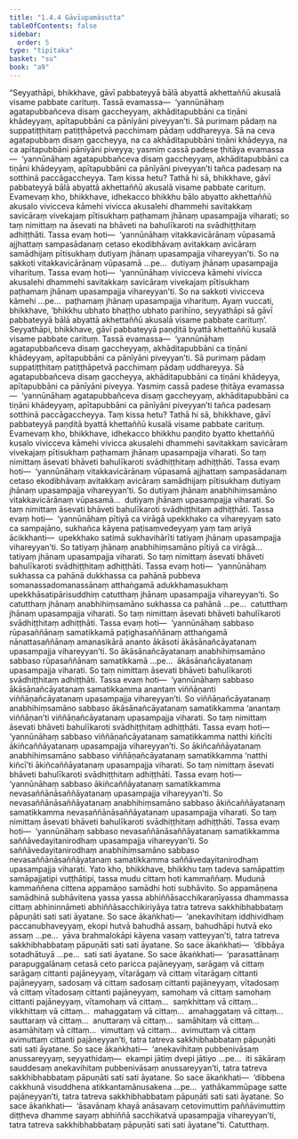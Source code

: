 ```yaml
---
title: "1.4.4 Gāvīupamāsutta"
tableOfContents: false
sidebar:
  order: 5
type: "tipitaka"
basket: "su"
book: "a9"
---
```



<DynamicBreadcrumb />

<Division number="35" book="a9">

<Paragraph number="271" book="a9">
“Seyyathāpi, bhikkhave, gāvī pabbateyyā bālā abyattā akhettaññū akusalā visame pabbate carituṃ. Tassā evamassa—  ‘yannūnāhaṃ agatapubbañceva disaṃ gaccheyyaṃ, akhāditapubbāni ca tiṇāni khādeyyaṃ, apītapubbāni ca pānīyāni piveyyan’ti. Sā purimaṃ pādaṃ na suppatiṭṭhitaṃ patiṭṭhāpetvā pacchimaṃ pādaṃ uddhareyya. Sā na ceva agatapubbaṃ disaṃ gaccheyya, na ca akhāditapubbāni tiṇāni khādeyya, na ca apītapubbāni pānīyāni piveyya; yasmiṃ cassā padese ṭhitāya evamassa—  ‘yannūnāhaṃ agatapubbañceva disaṃ gaccheyyaṃ, akhāditapubbāni ca tiṇāni khādeyyaṃ, apītapubbāni ca pānīyāni piveyyan’ti tañca padesaṃ na sotthinā paccāgaccheyya. Taṃ kissa hetu? Tathā hi sā, bhikkhave, gāvī pabbateyyā bālā abyattā akhettaññū akusalā visame pabbate carituṃ. Evamevaṃ kho, bhikkhave, idhekacco bhikkhu bālo abyatto akhettaññū akusalo vivicceva kāmehi vivicca akusalehi dhammehi savitakkaṃ savicāraṃ vivekajaṃ pītisukhaṃ paṭhamaṃ jhānaṃ upasampajja viharati; so taṃ nimittaṃ na āsevati na bhāveti na bahulīkaroti na svādhiṭṭhitaṃ adhiṭṭhāti.
</Paragraph>

<Paragraph number="272" book="a9">
Tassa evaṃ hoti—  ‘yannūnāhaṃ vitakkavicārānaṃ vūpasamā ajjhattaṃ sampasādanaṃ cetaso ekodibhāvaṃ avitakkaṃ avicāraṃ samādhijaṃ pītisukhaṃ dutiyaṃ jhānaṃ upasampajja vihareyyan’ti. So na sakkoti vitakkavicārānaṃ vūpasamā …pe…  dutiyaṃ jhānaṃ upasampajja viharituṃ. Tassa evaṃ hoti—  ‘yannūnāhaṃ vivicceva kāmehi vivicca akusalehi dhammehi savitakkaṃ savicāraṃ vivekajaṃ pītisukhaṃ paṭhamaṃ jhānaṃ upasampajja vihareyyan’ti. So na sakkoti vivicceva kāmehi …pe…  paṭhamaṃ jhānaṃ upasampajja viharituṃ. Ayaṃ vuccati, bhikkhave, ‘bhikkhu ubhato bhaṭṭho ubhato parihīno, seyyathāpi sā gāvī pabbateyyā bālā abyattā akhettaññū akusalā visame pabbate carituṃ’.
</Paragraph>

<Paragraph number="273" book="a9">
Seyyathāpi, bhikkhave, gāvī pabbateyyā paṇḍitā byattā khettaññū kusalā visame pabbate carituṃ. Tassā evamassa—  ‘yannūnāhaṃ agatapubbañceva disaṃ gaccheyyaṃ, akhāditapubbāni ca tiṇāni khādeyyaṃ, apītapubbāni ca pānīyāni piveyyan’ti. Sā purimaṃ pādaṃ suppatiṭṭhitaṃ patiṭṭhāpetvā pacchimaṃ pādaṃ uddhareyya. Sā agatapubbañceva disaṃ gaccheyya, akhāditapubbāni ca tiṇāni khādeyya, apītapubbāni ca pānīyāni piveyya. Yasmiṃ cassā padese ṭhitāya evamassa—  ‘yannūnāhaṃ agatapubbañceva disaṃ gaccheyyaṃ, akhāditapubbāni ca tiṇāni khādeyyaṃ, apītapubbāni ca pānīyāni piveyyan’ti tañca padesaṃ sotthinā paccāgaccheyya. Taṃ kissa hetu? Tathā hi sā, bhikkhave, gāvī pabbateyyā paṇḍitā byattā khettaññū kusalā visame pabbate carituṃ. Evamevaṃ kho, bhikkhave, idhekacco bhikkhu paṇḍito byatto khettaññū kusalo vivicceva kāmehi vivicca akusalehi dhammehi savitakkaṃ savicāraṃ vivekajaṃ pītisukhaṃ paṭhamaṃ jhānaṃ upasampajja viharati. So taṃ nimittaṃ āsevati bhāveti bahulīkaroti svādhiṭṭhitaṃ adhiṭṭhāti.
</Paragraph>

<Paragraph number="274" book="a9">
Tassa evaṃ hoti—  ‘yannūnāhaṃ vitakkavicārānaṃ vūpasamā ajjhattaṃ sampasādanaṃ cetaso ekodibhāvaṃ avitakkaṃ avicāraṃ samādhijaṃ pītisukhaṃ dutiyaṃ jhānaṃ upasampajja vihareyyan’ti. So dutiyaṃ jhānaṃ anabhihiṃsamāno vitakkavicārānaṃ vūpasamā…  dutiyaṃ jhānaṃ upasampajja viharati. So taṃ nimittaṃ āsevati bhāveti bahulīkaroti svādhiṭṭhitaṃ adhiṭṭhāti.
</Paragraph>

<Paragraph number="275" book="a9">
Tassa evaṃ hoti—  ‘yannūnāhaṃ pītiyā ca virāgā upekkhako ca vihareyyaṃ sato ca sampajāno, sukhañca kāyena paṭisaṃvedeyyaṃ yaṃ taṃ ariyā ācikkhanti—  upekkhako satimā sukhavihārīti tatiyaṃ jhānaṃ upasampajja vihareyyan’ti. So tatiyaṃ jhānaṃ anabhihiṃsamāno pītiyā ca virāgā…  tatiyaṃ jhānaṃ upasampajja viharati. So taṃ nimittaṃ āsevati bhāveti bahulīkaroti svādhiṭṭhitaṃ adhiṭṭhāti.
</Paragraph>

<Paragraph number="276" book="a9">
Tassa evaṃ hoti—  ‘yannūnāhaṃ sukhassa ca pahānā dukkhassa ca pahānā pubbeva somanassadomanassānaṃ atthaṅgamā adukkhamasukhaṃ upekkhāsatipārisuddhiṃ catutthaṃ jhānaṃ upasampajja vihareyyan’ti. So catutthaṃ jhānaṃ anabhihiṃsamāno sukhassa ca pahānā …pe…  catutthaṃ jhānaṃ upasampajja viharati. So taṃ nimittaṃ āsevati bhāveti bahulīkaroti svādhiṭṭhitaṃ adhiṭṭhāti.
</Paragraph>

<Paragraph number="277" book="a9">
Tassa evaṃ hoti—  ‘yannūnāhaṃ sabbaso rūpasaññānaṃ samatikkamā paṭighasaññānaṃ atthaṅgamā nānattasaññānaṃ amanasikārā ananto ākāsoti ākāsānañcāyatanaṃ upasampajja vihareyyan’ti. So ākāsānañcāyatanaṃ anabhihiṃsamāno sabbaso rūpasaññānaṃ samatikkamā …pe…  ākāsānañcāyatanaṃ upasampajja viharati. So taṃ nimittaṃ āsevati bhāveti bahulīkaroti svādhiṭṭhitaṃ adhiṭṭhāti.
</Paragraph>

<Paragraph number="278" book="a9">
Tassa evaṃ hoti—  ‘yannūnāhaṃ sabbaso ākāsānañcāyatanaṃ samatikkamma anantaṃ viññāṇanti viññāṇañcāyatanaṃ upasampajja vihareyyan’ti. So viññāṇañcāyatanaṃ anabhihiṃsamāno sabbaso ākāsānañcāyatanaṃ samatikkamma ‘anantaṃ viññāṇan’ti viññāṇañcāyatanaṃ upasampajja viharati. So taṃ nimittaṃ āsevati bhāveti bahulīkaroti svādhiṭṭhitaṃ adhiṭṭhāti.
</Paragraph>

<Paragraph number="279" book="a9">
Tassa evaṃ hoti—  ‘yannūnāhaṃ sabbaso viññāṇañcāyatanaṃ samatikkamma natthi kiñcīti ākiñcaññāyatanaṃ upasampajja vihareyyan’ti. So ākiñcaññāyatanaṃ anabhihiṃsamāno sabbaso viññāṇañcāyatanaṃ samatikkamma ‘natthi kiñcī’ti ākiñcaññāyatanaṃ upasampajja viharati. So taṃ nimittaṃ āsevati bhāveti bahulīkaroti svādhiṭṭhitaṃ adhiṭṭhāti.
</Paragraph>

<Paragraph number="280" book="a9">
Tassa evaṃ hoti—  ‘yannūnāhaṃ sabbaso ākiñcaññāyatanaṃ samatikkamma nevasaññānāsaññāyatanaṃ upasampajja vihareyyan’ti. So nevasaññānāsaññāyatanaṃ anabhihiṃsamāno sabbaso ākiñcaññāyatanaṃ samatikkamma nevasaññānāsaññāyatanaṃ upasampajja viharati. So taṃ nimittaṃ āsevati bhāveti bahulīkaroti svādhiṭṭhitaṃ adhiṭṭhāti.
</Paragraph>

<Paragraph number="281" book="a9">
Tassa evaṃ hoti—  ‘yannūnāhaṃ sabbaso nevasaññānāsaññāyatanaṃ samatikkamma saññāvedayitanirodhaṃ upasampajja vihareyyan’ti. So saññāvedayitanirodhaṃ anabhihiṃsamāno sabbaso nevasaññānāsaññāyatanaṃ samatikkamma saññāvedayitanirodhaṃ upasampajja viharati.
</Paragraph>

<Paragraph number="282" book="a9">
Yato kho, bhikkhave, bhikkhu taṃ tadeva samāpattiṃ samāpajjatipi vuṭṭhātipi, tassa mudu cittaṃ hoti kammaññaṃ. Mudunā kammaññena cittena appamāṇo samādhi hoti subhāvito. So appamāṇena samādhinā subhāvitena yassa yassa abhiññāsacchikaraṇīyassa dhammassa cittaṃ abhininnāmeti abhiññāsacchikiriyāya tatra tatreva sakkhibhabbataṃ pāpuṇāti sati sati āyatane.
</Paragraph>

<Paragraph number="283" book="a9">
So sace ākaṅkhati—  ‘anekavihitaṃ iddhividhaṃ paccanubhaveyyaṃ, ekopi hutvā bahudhā assaṃ, bahudhāpi hutvā eko assaṃ …pe…  yāva brahmalokāpi kāyena vasaṃ vatteyyan’ti, tatra tatreva sakkhibhabbataṃ pāpuṇāti sati sati āyatane.
</Paragraph>

<Paragraph number="284" book="a9">
So sace ākaṅkhati—  ‘dibbāya sotadhātuyā …pe…  sati sati āyatane.
</Paragraph>

<Paragraph number="285" book="a9">
So sace ākaṅkhati—  ‘parasattānaṃ parapuggalānaṃ cetasā ceto paricca pajāneyyaṃ, sarāgaṃ vā cittaṃ sarāgaṃ cittanti pajāneyyaṃ, vītarāgaṃ vā cittaṃ vītarāgaṃ cittanti pajāneyyaṃ, sadosaṃ vā cittaṃ sadosaṃ cittanti pajāneyyaṃ, vītadosaṃ vā cittaṃ vītadosaṃ cittanti pajāneyyaṃ, samohaṃ vā cittaṃ samohaṃ cittanti pajāneyyaṃ, vītamohaṃ vā cittaṃ…  saṃkhittaṃ vā cittaṃ…  vikkhittaṃ vā cittaṃ…  mahaggataṃ vā cittaṃ…  amahaggataṃ vā cittaṃ…  sauttaraṃ vā cittaṃ…  anuttaraṃ vā cittaṃ…  samāhitaṃ vā cittaṃ…  asamāhitaṃ vā cittaṃ…  vimuttaṃ vā cittaṃ…  avimuttaṃ vā cittaṃ avimuttaṃ cittanti pajāneyyan’ti, tatra tatreva sakkhibhabbataṃ pāpuṇāti sati sati āyatane.
</Paragraph>

<Paragraph number="286" book="a9">
So sace ākaṅkhati—  ‘anekavihitaṃ pubbenivāsaṃ anussareyyaṃ, seyyathidaṃ—  ekampi jātiṃ dvepi jātiyo …pe…  iti sākāraṃ sauddesaṃ anekavihitaṃ pubbenivāsaṃ anussareyyan’ti, tatra tatreva sakkhibhabbataṃ pāpuṇāti sati sati āyatane.
</Paragraph>

<Paragraph number="287" book="a9">
So sace ākaṅkhati—  ‘dibbena cakkhunā visuddhena atikkantamānusakena …pe…  yathākammūpage satte pajāneyyan’ti, tatra tatreva sakkhibhabbataṃ pāpuṇāti sati sati āyatane.
</Paragraph>

<Paragraph number="288" book="a9">
So sace ākaṅkhati—  ‘āsavānaṃ khayā anāsavaṃ cetovimuttiṃ paññāvimuttiṃ diṭṭheva dhamme sayaṃ abhiññā sacchikatvā upasampajja vihareyyan’ti, tatra tatreva sakkhibhabbataṃ pāpuṇāti sati sati āyatane”ti.

</Paragraph>
</Division>

<Paragraph number="289" type="center" book="a9">
Catutthaṃ.
</Paragraph>